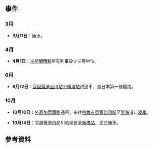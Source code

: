 {{Year in rail transport|prev=1871|curr=1872|next=1873|decade=1870}}

== 事件 ==
=== 3月 ===
* {{flagicon|United Kingdom}} '''3月11日'''：{{link-en|布里斯托爾港鐵路|Bristol Harbour Railway}}通車。
=== 4月 ===
* {{flagicon|United Kingdom}} '''4月1日'''：[[米德蘭鐵路|米德蘭鐵路]]所有列車設立三等坐位。
=== 6月 ===
* {{flagicon|Japan|1870}} '''6月12日'''：[[官設鐵道|官設鐵道]][[品川站|品川站]]至[[櫻木町站|橫濱站]]試通車，是日本第一條鐵路。
=== 10月 ===
* {{flagicon|Russia|1858}} '''10月10日'''：[[外高加索鐵路|外高加索鐵路]]通車，來往[[格魯吉亞|格魯吉亞]][[第比利斯|第比利斯]]至[[黑海|黑海]]港口[[波季|波季]]。
* {{flagicon|Japan|1870}} '''10月14日'''：官設鐵道由品川站延長至[[汐留站_(國鐵)|新橋站]]，正式通車。

== 參考資料 ==
{{Reflist}}

{{各年鐵路}}